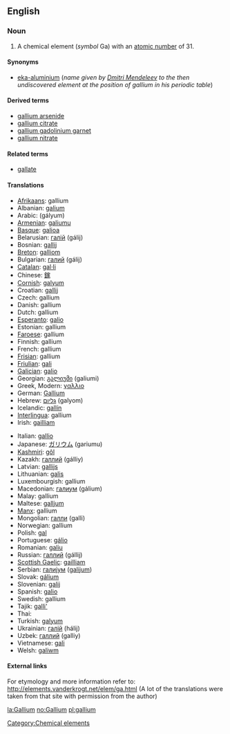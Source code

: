 {{See|Gallium}}
==English==
{{elements|Ga|zinc|Zn|germanium|Ge}}
=== Noun ===
{{en-noun-unc}}
{{wikipedia}}

#A chemical element (''symbol'' Ga) with an [[atomic number]] of 31.

====Synonyms====
*[[eka-aluminium]] (''name given by [[w:Dmitri Mendeleev|Dmitri Mendeleev]] to the then undiscovered element at the position of gallium in his periodic table'')

====Derived terms====
*[[gallium arsenide]]
*[[gallium citrate]]
*[[gallium gadolinium garnet]]
*[[gallium nitrate]]

====Related terms====
*[[gallate]]

==== Translations ====
{{top}}
*[[Afrikaans]]: gallium
*Albanian: [[galium]]
*Arabic: {{ARchar|[[جاليوم]]}} (gályum) {{m}}
*[[Armenian]]: [[galiumu]]
*[[Basque]]: [[galioa]]
*Belarusian: [[галiй]] (gálij) {{m}}
*Bosnian: [[gallij]]
*[[Breton]]: [[galliom]]
*Bulgarian: [[галий]] (gálij) {{m}}
*[[Catalan]]: [[gal·li]]
*Chinese: [[鎵]]
*[[Cornish]]: [[galyum]]
*Croatian: [[gallij]]
*Czech: gallium
*Danish: gallium
*Dutch: gallium {{n}}
*[[Esperanto]]: [[galio]]
*Estonian: gallium
*[[Faroese]]: gallium
*Finnish: gallium
*French: gallium {{m}}
*[[Frisian]]: gallium
*[[Friulian]]: [[gali]]
*[[Galician]]: [[galio]]
*Georgian: [[გალიუმი]] (galiumi)
*Greek, Modern: [[γαλλιο]] {{n}}
*German: [[Gallium]] {{n}}
*Hebrew: [[גליום]] (galyom)
*Icelandic: [[gallín]]
*[[Interlingua]]: gallium
*Irish: [[gailliam]]
{{mid}}
*Italian: [[gallio]] {{m}}
*Japanese: [[ガリウム]] (gariumu)
*[[Kashmiri]]: [[gôl]]
*Kazakh: [[галлий]] (gálliy)
*Latvian: [[gallijs]]
*Lithuanian: [[galis]]
*Luxembourgish: gallium
*Macedonian: [[галиум]] (gálium) {{m}}
*Malay: gallium
*Maltese: [[galljum]]
*[[Manx]]: gallium
*Mongolian: [[галли]] (galli)
*Norwegian: gallium
*Polish: [[gal#Polish|gal]] {{m}}
*Portuguese: [[gálio]] {{m}}
*Romanian: [[galiu]] {{n}}
*Russian: [[галлий]] (gállij) {{m}}
*[[Scottish Gaelic]]: [[gailliam]]
*Serbian: [[галиjум]] ([[galijum]]) {{m}}
*Slovak: [[gálium]]
*Slovenian: [[galij]]
*Spanish: [[galio]] {{m}}
*Swedish: gallium
*Tajik: [[galli']]
*Thai: {{THchar|[[แกลเลียม]]}}
*Turkish: [[galyum]]
*Ukrainian: [[галiй]] (hálij) {{m}}
*Uzbek: [[галлий]] (galliy)
*Vietnamese: [[gali]]
*Welsh: [[galiwm]]
{{bottom}}

====External links====
For etymology and more information refer to:
http://elements.vanderkrogt.net/elem/ga.html
(A lot of the translations were taken from that site with permission from the author)

[[Category:Chemical elements]]

[[la:Gallium]]
[[no:Gallium]]
[[pl:gallium]]